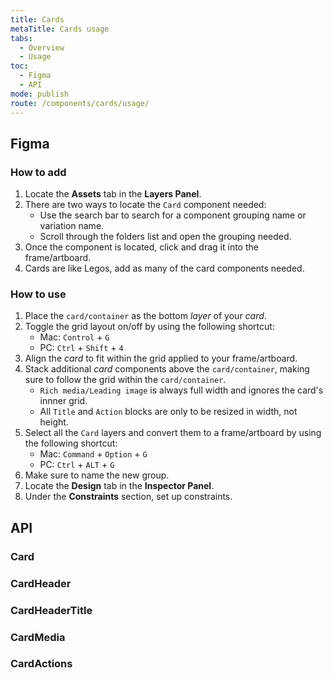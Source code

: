 ```yaml
---
title: Cards
metaTitle: Cards usage
tabs:
  - Overview
  - Usage
toc:
  - Figma
  - API
mode: publish
route: /components/cards/usage/
---
```



## Figma

### How to add

1. Locate the **Assets** tab in the **Layers Panel**.
2. There are two ways to locate the `Card` component needed:
   - Use the search bar to search for a component grouping name or variation name.
   - Scroll through the folders list and open the grouping needed.
3. Once the component is located, click and drag it into the frame/artboard.
4. Cards are like Legos, add as many of the card components needed.

### How to use

1. Place the `card/container` as the bottom _layer_ of your _card_.
2. Toggle the grid layout on/off by using the following shortcut:
   - Mac: `Control` + `G`
   - PC: `Ctrl` + `Shift` + `4`
3. Align the _card_ to fit within the grid applied to your frame/artboard.
4. Stack additional _card_ components above the `card/container`, making sure to follow the grid within the `card/container`.
   - `Rich media/Leading image` is always full width and ignores the card's innner grid.
   - All `Title` and `Action` blocks are only to be resized in width, not height.
5. Select all the `Card` layers and convert them to a frame/artboard by using the following shortcut:
   - Mac: `Command` + `Option` + `G`
   - PC: `Ctrl` + `ALT` + `G`
6. Make sure to name the new group.
7. Locate the **Design** tab in the **Inspector Panel**.
8. Under the **Constraints** section, set up constraints.

## API

### Card

<PropsTable props={Card.__docgenInfo.props} />

### CardHeader

<PropsTable props={Card.CardHeader.__docgenInfo.props} />

### CardHeaderTitle

<PropsTable props={Card.CardHeaderTitle.__docgenInfo.props} />

### CardMedia

<PropsTable props={Card.CardMedia.__docgenInfo.props} />

### CardActions

<PropsTable props={Card.CardActions.__docgenInfo.props} />
